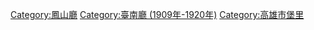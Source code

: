[[Category:鳳山廳|Category:鳳山廳]]
[[Category:臺南廳_(1909年-1920年)|Category:臺南廳 (1909年-1920年)]]
[[Category:高雄市堡里|Category:高雄市堡里]]